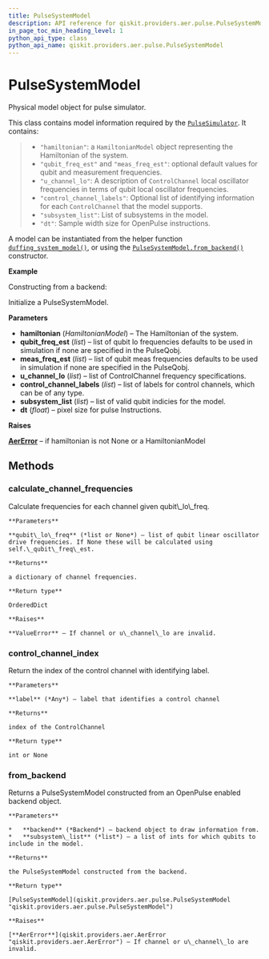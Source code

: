 ```yaml
---
title: PulseSystemModel
description: API reference for qiskit.providers.aer.pulse.PulseSystemModel
in_page_toc_min_heading_level: 1
python_api_type: class
python_api_name: qiskit.providers.aer.pulse.PulseSystemModel
---
```


# PulseSystemModel

<Class id="qiskit.providers.aer.pulse.PulseSystemModel" github="https://github.com/qiskit/qiskit-aer/tree/stable/0.5/qiskit/providers/aer/pulse/pulse_system_model.py" signature="PulseSystemModel(hamiltonian=None, qubit_freq_est=None, meas_freq_est=None, u_channel_lo=None, control_channel_labels=None, subsystem_list=None, dt=None)">
  Physical model object for pulse simulator.

  This class contains model information required by the [`PulseSimulator`](qiskit.providers.aer.PulseSimulator "qiskit.providers.aer.PulseSimulator"). It contains:

  > *   `"hamiltonian"`: a `HamiltonianModel` object representing the Hamiltonian of the system.
  > *   `"qubit_freq_est"` and `"meas_freq_est"`: optional default values for qubit and measurement frequencies.
  > *   `"u_channel_lo"`: A description of `ControlChannel` local oscillator frequencies in terms of qubit local oscillator frequencies.
  > *   `"control_channel_labels"`: Optional list of identifying information for each `ControlChannel` that the model supports.
  > *   `"subsystem_list"`: List of subsystems in the model.
  > *   `"dt"`: Sample width size for OpenPulse instructions.

  A model can be instantiated from the helper function [`duffing_system_model()`](qiskit.providers.aer.pulse.duffing_system_model "qiskit.providers.aer.pulse.duffing_system_model"), or using the [`PulseSystemModel.from_backend()`](qiskit.providers.aer.pulse.PulseSystemModel#from_backend "qiskit.providers.aer.pulse.PulseSystemModel.from_backend") constructor.

  **Example**

  Constructing from a backend:

  Initialize a PulseSystemModel.

  **Parameters**

  *   **hamiltonian** (*HamiltonianModel*) – The Hamiltonian of the system.
  *   **qubit\_freq\_est** (*list*) – list of qubit lo frequencies defaults to be used in simulation if none are specified in the PulseQobj.
  *   **meas\_freq\_est** (*list*) – list of qubit meas frequencies defaults to be used in simulation if none are specified in the PulseQobj.
  *   **u\_channel\_lo** (*list*) – list of ControlChannel frequency specifications.
  *   **control\_channel\_labels** (*list*) – list of labels for control channels, which can be of any type.
  *   **subsystem\_list** (*list*) – list of valid qubit indicies for the model.
  *   **dt** (*float*) – pixel size for pulse Instructions.

  **Raises**

  [**AerError**](qiskit.providers.aer.AerError "qiskit.providers.aer.AerError") – if hamiltonian is not None or a HamiltonianModel

  ## Methods

  ### calculate\_channel\_frequencies

  <Function id="qiskit.providers.aer.pulse.PulseSystemModel.calculate_channel_frequencies" signature="PulseSystemModel.calculate_channel_frequencies(qubit_lo_freq=None)">
    Calculate frequencies for each channel given qubit\_lo\_freq.

    **Parameters**

    **qubit\_lo\_freq** (*list or None*) – list of qubit linear oscillator drive frequencies. If None these will be calculated using self.\_qubit\_freq\_est.

    **Returns**

    a dictionary of channel frequencies.

    **Return type**

    OrderedDict

    **Raises**

    **ValueError** – If channel or u\_channel\_lo are invalid.
  </Function>

  ### control\_channel\_index

  <Function id="qiskit.providers.aer.pulse.PulseSystemModel.control_channel_index" signature="PulseSystemModel.control_channel_index(label)">
    Return the index of the control channel with identifying label.

    **Parameters**

    **label** (*Any*) – label that identifies a control channel

    **Returns**

    index of the ControlChannel

    **Return type**

    int or None
  </Function>

  ### from\_backend

  <Function id="qiskit.providers.aer.pulse.PulseSystemModel.from_backend" signature="classmethod PulseSystemModel.from_backend(backend, subsystem_list=None)">
    Returns a PulseSystemModel constructed from an OpenPulse enabled backend object.

    **Parameters**

    *   **backend** (*Backend*) – backend object to draw information from.
    *   **subsystem\_list** (*list*) – a list of ints for which qubits to include in the model.

    **Returns**

    the PulseSystemModel constructed from the backend.

    **Return type**

    [PulseSystemModel](qiskit.providers.aer.pulse.PulseSystemModel "qiskit.providers.aer.pulse.PulseSystemModel")

    **Raises**

    [**AerError**](qiskit.providers.aer.AerError "qiskit.providers.aer.AerError") – If channel or u\_channel\_lo are invalid.
  </Function>
</Class>

